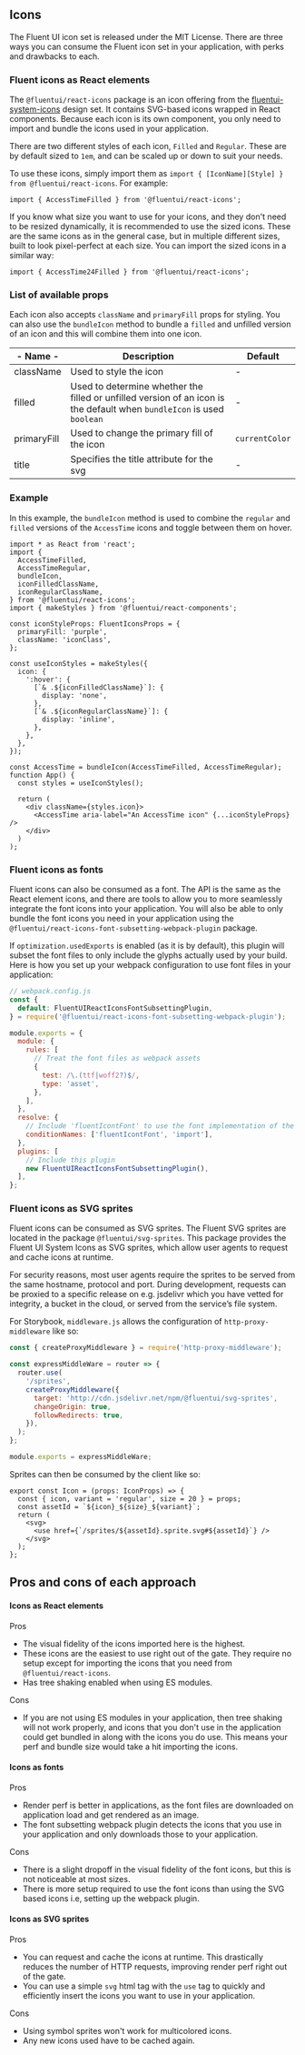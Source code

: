 
<Meta title="Concepts/Developer/Icons/Icons" />

## Icons

The Fluent UI icon set is released under the MIT License. There are three ways you can consume the Fluent icon set in your application, with perks and drawbacks to each.

### Fluent icons as React elements

The `@fluentui/react-icons` package is an icon offering from the [fluentui-system-icons](https://github.com/microsoft/fluentui-system-icons/tree/master/packages/react-icons) design set. It contains SVG-based icons wrapped in React components. Because each icon is its own component, you only need to import and bundle the icons used in your application.

There are two different styles of each icon, `Filled` and `Regular`. These are by default sized to `1em`, and can be scaled up or down to suit your needs.

To use these icons, simply import them as `import { [IconName][Style] } from @fluentui/react-icons`. For example:

```tsx
import { AccessTimeFilled } from '@fluentui/react-icons';
```

If you know what size you want to use for your icons, and they don't need to be resized dynamically, it is recommended to use the sized icons. These are the same icons as in the general case, but in multiple different sizes, built to look pixel-perfect at each size.
You can import the sized icons in a similar way:

```tsx
import { AccessTime24Filled } from '@fluentui/react-icons';
```

### List of available props

Each icon also accepts `className` and `primaryFill` props for styling.
You can also use the `bundleIcon` method to bundle a `filled` and unfilled version of an icon and this will combine them into one icon.

| - Name -    | Description                                                                                                            | Default        |
| ----------- | ---------------------------------------------------------------------------------------------------------------------- | -------------- |
| className   | Used to style the icon                                                                                                 | -              |
| filled      | Used to determine whether the filled or unfilled version of an icon is the default when `bundleIcon` is used `boolean` | -              |
| primaryFill | Used to change the primary fill of the icon                                                                            | `currentColor` |
| title       | Specifies the title attribute for the svg                                                                              | -              |

### Example

In this example, the `bundleIcon` method is used to combine the `regular` and `filled` versions of the `AccessTime` icons
and toggle between them on hover.

```tsx
import * as React from 'react';
import {
  AccessTimeFilled,
  AccessTimeRegular,
  bundleIcon,
  iconFilledClassName,
  iconRegularClassName,
} from '@fluentui/react-icons';
import { makeStyles } from '@fluentui/react-components';

const iconStyleProps: FluentIconsProps = {
  primaryFill: 'purple',
  className: 'iconClass',
};

const useIconStyles = makeStyles({
  icon: {
    ':hover': {
      [`& .${iconFilledClassName}`]: {
        display: 'none',
      },
      [`& .${iconRegularClassName}`]: {
        display: 'inline',
      },
    },
  },
});

const AccessTime = bundleIcon(AccessTimeFilled, AccessTimeRegular);
function App() {
  const styles = useIconStyles();

  return (
    <div className={styles.icon}>
      <AccessTime aria-label="An AccessTime icon" {...iconStyleProps} />
    </div>
  )
);
```

### Fluent icons as fonts

Fluent icons can also be consumed as a font. The API is the same as the React element icons, and there are tools to allow you to more seamlessly integrate the font icons
into your application. You will also be able to only bundle the font icons you need in your application using the `@fluentui/react-icons-font-subsetting-webpack-plugin` package.

If `optimization.usedExports` is enabled (as it is by default), this plugin will subset the font files to only include the glyphs actually used by your build.
Here is how you set up your webpack configuration to use font files in your application:

```js
// webpack.config.js
const {
  default: FluentUIReactIconsFontSubsettingPlugin,
} = require('@fluentui/react-icons-font-subsetting-webpack-plugin');

module.exports = {
  module: {
    rules: [
      // Treat the font files as webpack assets
      {
        test: /\.(ttf|woff2?)$/,
        type: 'asset',
      },
    ],
  },
  resolve: {
    // Include 'fluentIcontFont' to use the font implementation of the Fluent icons
    conditionNames: ['fluentIcontFont', 'import'],
  },
  plugins: [
    // Include this plugin
    new FluentUIReactIconsFontSubsettingPlugin(),
  ],
};
```

### Fluent icons as SVG sprites

Fluent icons can be consumed as SVG sprites. The Fluent SVG sprites are located in the package `@fluentui/svg-sprites`.
This package provides the Fluent UI System Icons as SVG sprites, which allow user agents to request and cache icons at runtime.

For security reasons, most user agents require the sprites to be served from the same hostname, protocol and port. During development, requests can be proxied to a specific release on e.g. jsdelivr which you have vetted for integrity, a bucket in the cloud, or served from the service’s file system.

For Storybook, `middleware.js` allows the configuration of `http-proxy-middleware` like so:

```js
const { createProxyMiddleware } = require('http-proxy-middleware');

const expressMiddleWare = router => {
  router.use(
    '/sprites',
    createProxyMiddleware({
      target: 'http://cdn.jsdelivr.net/npm/@fluentui/svg-sprites',
      changeOrigin: true,
      followRedirects: true,
    }),
  );
};

module.exports = expressMiddleWare;
```

Sprites can then be consumed by the client like so:

```tsx
export const Icon = (props: IconProps) => {
  const { icon, variant = 'regular', size = 20 } = props;
  const assetId = `${icon}_${size}_${variant}`;
  return (
    <svg>
      <use href={`/sprites/${assetId}.sprite.svg#${assetId}`} />
    </svg>
  );
};
```

## Pros and cons of each approach

#### Icons as React elements

Pros

- The visual fidelity of the icons imported here is the highest.
- These icons are the easiest to use right out of the gate. They require no setup except for importing the icons that you need from `@fluentui/react-icons`.
- Has tree shaking enabled when using ES modules.

Cons

- If you are not using ES modules in your application, then tree shaking will not work properly, and icons that you don't use in the application
  could get bundled in along with the icons you do use. This means your perf and bundle size would take a hit importing the icons.

#### Icons as fonts

Pros

- Render perf is better in applications, as the font files are downloaded on application load and get rendered as an image.
- The font subsetting webpack plugin detects the icons that you use in your application and only downloads those to your application.

Cons

- There is a slight dropoff in the visual fidelity of the font icons, but this is not noticeable at most sizes.
- There is more setup required to use the font icons than using the SVG based icons i.e, setting up the webpack plugin.

#### Icons as SVG sprites

Pros

- You can request and cache the icons at runtime. This drastically reduces the number of HTTP requests, improving render perf right out of the gate.
- You can use a simple `svg` html tag with the `use` tag to quickly and efficiently insert the icons you want to use in your application.

Cons

- Using symbol sprites won't work for multicolored icons.
- Any new icons used have to be cached again.
